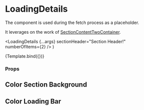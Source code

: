 

<Meta title="Components/Loading/LoadingDetails" component={LoadingDetails} />

# LoadingDetails

The component is used during the fetch process as a placeholder.

It leverages on the work of [SectionContentTwoContainer](/docs/components-section-sectioncontenttwocolumn--default-story).

  <LoadingDetails {...args} sectionHeader="Section Header!" numberOfItems={2} />
)

<Canvas>
  <Story name="Default">{Template.bind({})}</Story>
</Canvas>

### Props

<ArgsTable story="Default" />

## Color Section Background

<Canvas>
  <Story name="Color Section Background">
    <LoadingDetails
      numberOfItems={2}
      sectionHeader="Section Header!"
      colorSectionBackground="critical"
    />
  </Story>
</Canvas>

## Color Loading Bar

<Canvas>
  <Story name="Color Loading Bar">
    <LoadingDetails
      numberOfItems={2}
      sectionHeader="Section Header!"
      colorLoadingBar="critical"
    />
  </Story>
</Canvas>
